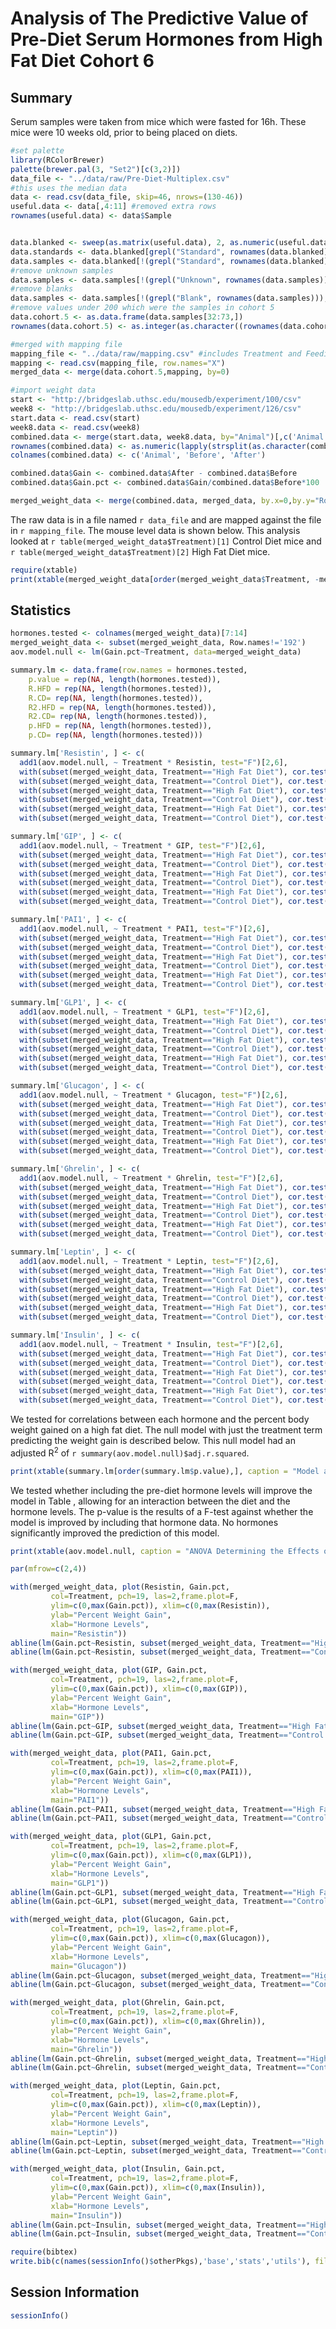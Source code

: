 Analysis of The Predictive Value of Pre-Diet Serum Hormones from High Fat Diet Cohort 6
========================================================================================

Summary
--------

Serum samples were taken from mice which were fasted for 16h.  These mice were 10 weeks old, prior to being placed on diets.  

```r
#set palette
library(RColorBrewer)
palette(brewer.pal(3, "Set2")[c(3,2)])
data_file <- "../data/raw/Pre-Diet-Multiplex.csv"
#this uses the median data
data <- read.csv(data_file, skip=46, nrows=(130-46))
useful.data <- data[,4:11] #removed extra rows
rownames(useful.data) <- data$Sample


data.blanked <- sweep(as.matrix(useful.data), 2, as.numeric(useful.data['Blank',]), "-")
data.standards <- data.blanked[grepl("Standard", rownames(data.blanked)),]
data.samples <- data.blanked[!(grepl("Standard", rownames(data.blanked))),]
#remove unknown samples
data.samples <- data.samples[!(grepl("Unknown", rownames(data.samples))),]
#remove blanks
data.samples <- data.samples[!(grepl("Blank", rownames(data.samples))),]
#remove values under 200 which were the samples in cohort 5
data.cohort.5 <- as.data.frame(data.samples[32:73,])
rownames(data.cohort.5) <- as.integer(as.character((rownames(data.cohort.5))))

#merged with mapping file
mapping_file <- "../data/raw/mapping.csv" #includes Treatment and Feeding Status
mapping <- read.csv(mapping_file, row.names="X")
merged_data <- merge(data.cohort.5,mapping, by=0)

#import weight data
start <- "http://bridgeslab.uthsc.edu/mousedb/experiment/100/csv"
week8 <- "http://bridgeslab.uthsc.edu/mousedb/experiment/126/csv"
start.data <- read.csv(start)
week8.data <- read.csv(week8)
combined.data <- merge(start.data, week8.data, by="Animal")[,c('Animal','Values.x','Values.y')]
rownames(combined.data) <- as.numeric(lapply(strsplit(as.character(combined.data$Animal),"#"), "[[", 2))
colnames(combined.data) <- c('Animal', 'Before', 'After')

combined.data$Gain <- combined.data$After - combined.data$Before
combined.data$Gain.pct <- combined.data$Gain/combined.data$Before*100

merged_weight_data <- merge(combined.data, merged_data, by.x=0,by.y="Row.names")
```


The raw data is in a file named `r data_file` and are mapped against the file in `r mapping_file`.  The mouse level data is shown below.  This analysis looked at `r table(merged_weight_data$Treatment)[1]` Control Diet mice and `r table(merged_weight_data$Treatment)[2]` High Fat Diet mice.

```r
require(xtable)
print(xtable(merged_weight_data[order(merged_weight_data$Treatment, -merged_weight_data$Gain.pct),], caption = "Mouse Level Data", label = "tab:animal-data"), include.rownames=F, type="html")
```

Statistics
-----------

```r
hormones.tested <- colnames(merged_weight_data)[7:14]
merged_weight_data <- subset(merged_weight_data, Row.names!='192')
aov.model.null <- lm(Gain.pct~Treatment, data=merged_weight_data)

summary.lm <- data.frame(row.names = hormones.tested,
    p.value = rep(NA, length(hormones.tested)),
    R.HFD = rep(NA, length(hormones.tested)),
    R.CD= rep(NA, length(hormones.tested)),
    R2.HFD = rep(NA, length(hormones.tested)),
    R2.CD= rep(NA, length(hormones.tested)),
    p.HFD = rep(NA, length(hormones.tested)),
    p.CD= rep(NA, length(hormones.tested)))

summary.lm['Resistin', ] <- c(
  add1(aov.model.null, ~ Treatment * Resistin, test="F")[2,6],
  with(subset(merged_weight_data, Treatment=="High Fat Diet"), cor.test(Resistin,Gain.pct))$estimate,
  with(subset(merged_weight_data, Treatment=="Control Diet"), cor.test(Resistin,Gain.pct))$estimate,
  with(subset(merged_weight_data, Treatment=="High Fat Diet"), cor.test(Resistin,Gain.pct))$estimate^2,
  with(subset(merged_weight_data, Treatment=="Control Diet"), cor.test(Resistin,Gain.pct))$estimate^2,  
  with(subset(merged_weight_data, Treatment=="High Fat Diet"), cor.test(Resistin,Gain.pct))$p.value,
  with(subset(merged_weight_data, Treatment=="Control Diet"), cor.test(Resistin,Gain.pct))$p.value)

summary.lm['GIP', ] <- c(
  add1(aov.model.null, ~ Treatment * GIP, test="F")[2,6],
  with(subset(merged_weight_data, Treatment=="High Fat Diet"), cor.test(GIP,Gain.pct))$estimate,
  with(subset(merged_weight_data, Treatment=="Control Diet"), cor.test(GIP,Gain.pct))$estimate,
  with(subset(merged_weight_data, Treatment=="High Fat Diet"), cor.test(GIP,Gain.pct))$estimate^2,
  with(subset(merged_weight_data, Treatment=="Control Diet"), cor.test(GIP,Gain.pct))$estimate^2,  
  with(subset(merged_weight_data, Treatment=="High Fat Diet"), cor.test(GIP,Gain.pct))$p.value,
  with(subset(merged_weight_data, Treatment=="Control Diet"), cor.test(GIP,Gain.pct))$p.value)

summary.lm['PAI1', ] <- c(
  add1(aov.model.null, ~ Treatment * PAI1, test="F")[2,6],
  with(subset(merged_weight_data, Treatment=="High Fat Diet"), cor.test(PAI1,Gain.pct))$estimate,
  with(subset(merged_weight_data, Treatment=="Control Diet"), cor.test(PAI1,Gain.pct))$estimate,
  with(subset(merged_weight_data, Treatment=="High Fat Diet"), cor.test(PAI1,Gain.pct))$estimate^2,
  with(subset(merged_weight_data, Treatment=="Control Diet"), cor.test(PAI1,Gain.pct))$estimate^2,  
  with(subset(merged_weight_data, Treatment=="High Fat Diet"), cor.test(PAI1,Gain.pct))$p.value,
  with(subset(merged_weight_data, Treatment=="Control Diet"), cor.test(PAI1,Gain.pct))$p.value)

summary.lm['GLP1', ] <- c(
  add1(aov.model.null, ~ Treatment * GLP1, test="F")[2,6],
  with(subset(merged_weight_data, Treatment=="High Fat Diet"), cor.test(GLP1,Gain.pct))$estimate,
  with(subset(merged_weight_data, Treatment=="Control Diet"), cor.test(GLP1,Gain.pct))$estimate,
  with(subset(merged_weight_data, Treatment=="High Fat Diet"), cor.test(GLP1,Gain.pct))$estimate^2,
  with(subset(merged_weight_data, Treatment=="Control Diet"), cor.test(GLP1,Gain.pct))$estimate^2,  
  with(subset(merged_weight_data, Treatment=="High Fat Diet"), cor.test(GLP1,Gain.pct))$p.value,
  with(subset(merged_weight_data, Treatment=="Control Diet"), cor.test(GLP1,Gain.pct))$p.value)

summary.lm['Glucagon', ] <- c(
  add1(aov.model.null, ~ Treatment * Glucagon, test="F")[2,6],
  with(subset(merged_weight_data, Treatment=="High Fat Diet"), cor.test(Glucagon,Gain.pct))$estimate,
  with(subset(merged_weight_data, Treatment=="Control Diet"), cor.test(Glucagon,Gain.pct))$estimate,
  with(subset(merged_weight_data, Treatment=="High Fat Diet"), cor.test(Glucagon,Gain.pct))$estimate^2,
  with(subset(merged_weight_data, Treatment=="Control Diet"), cor.test(Glucagon,Gain.pct))$estimate^2,  
  with(subset(merged_weight_data, Treatment=="High Fat Diet"), cor.test(Glucagon,Gain.pct))$p.value,
  with(subset(merged_weight_data, Treatment=="Control Diet"), cor.test(Glucagon,Gain.pct))$p.value)

summary.lm['Ghrelin', ] <- c(
  add1(aov.model.null, ~ Treatment * Ghrelin, test="F")[2,6],
  with(subset(merged_weight_data, Treatment=="High Fat Diet"), cor.test(Ghrelin,Gain.pct))$estimate,
  with(subset(merged_weight_data, Treatment=="Control Diet"), cor.test(Ghrelin,Gain.pct))$estimate,
  with(subset(merged_weight_data, Treatment=="High Fat Diet"), cor.test(Ghrelin,Gain.pct))$estimate^2,
  with(subset(merged_weight_data, Treatment=="Control Diet"), cor.test(Ghrelin,Gain.pct))$estimate^2,  
  with(subset(merged_weight_data, Treatment=="High Fat Diet"), cor.test(Ghrelin,Gain.pct))$p.value,
  with(subset(merged_weight_data, Treatment=="Control Diet"), cor.test(Ghrelin,Gain.pct))$p.value)

summary.lm['Leptin', ] <- c(
  add1(aov.model.null, ~ Treatment * Leptin, test="F")[2,6],
  with(subset(merged_weight_data, Treatment=="High Fat Diet"), cor.test(Leptin,Gain.pct))$estimate,
  with(subset(merged_weight_data, Treatment=="Control Diet"), cor.test(Leptin,Gain.pct))$estimate,
  with(subset(merged_weight_data, Treatment=="High Fat Diet"), cor.test(Leptin,Gain.pct))$estimate^2,
  with(subset(merged_weight_data, Treatment=="Control Diet"), cor.test(Leptin,Gain.pct))$estimate^2,  
  with(subset(merged_weight_data, Treatment=="High Fat Diet"), cor.test(Leptin,Gain.pct))$p.value,
  with(subset(merged_weight_data, Treatment=="Control Diet"), cor.test(Leptin,Gain.pct))$p.value)

summary.lm['Insulin', ] <- c(
  add1(aov.model.null, ~ Treatment * Insulin, test="F")[2,6],
  with(subset(merged_weight_data, Treatment=="High Fat Diet"), cor.test(Insulin,Gain.pct))$estimate,
  with(subset(merged_weight_data, Treatment=="Control Diet"), cor.test(Insulin,Gain.pct))$estimate,
  with(subset(merged_weight_data, Treatment=="High Fat Diet"), cor.test(Insulin,Gain.pct))$estimate^2,
  with(subset(merged_weight_data, Treatment=="Control Diet"), cor.test(Insulin,Gain.pct))$estimate^2,  
  with(subset(merged_weight_data, Treatment=="High Fat Diet"), cor.test(Insulin,Gain.pct))$p.value,
  with(subset(merged_weight_data, Treatment=="Control Diet"), cor.test(Insulin,Gain.pct))$p.value)
```

We tested for correlations between each hormone and the percent body weight gained on a high fat diet.  The null model with just the treatment term predicting the weight gain is described below.  This null model had an adjusted R<sup>2</sup> of `r summary(aov.model.null)$adj.r.squared`.

```r
print(xtable(summary.lm[order(summary.lm$p.value),], caption = "Model and Correlation Summary.  Linear Model Results for Effects Pre-Diet Hormones on Percent Weight Gain (Corrected for Diet) is shown in p.value, correlation coefficients for treatment separations are also shown", label = "tab:hormone-summary", digits=3), type='html')
```

We tested whether including the pre-diet hormone levels will improve the model in Table \ref{tab:hormone-summary}, allowing for an interaction between the diet and the hormone levels.  The p-value is the results of a F-test against whether the model is improved by including that hormone data.  No hormones significantly improved the prediction of this model.

```r
print(xtable(aov.model.null, caption = "ANOVA Determining the Effects of Diet on Eventual Weight Gain", label = "tab:model-null", digits=3), type='html')
```

```r
par(mfrow=c(2,4))

with(merged_weight_data, plot(Resistin, Gain.pct, 
         col=Treatment, pch=19, las=2,frame.plot=F,
         ylim=c(0,max(Gain.pct)), xlim=c(0,max(Resistin)),
         ylab="Percent Weight Gain",
         xlab="Hormone Levels",
         main="Resistin"))
abline(lm(Gain.pct~Resistin, subset(merged_weight_data, Treatment=="High Fat Diet")), col=palette()[2])
abline(lm(Gain.pct~Resistin, subset(merged_weight_data, Treatment=="Control Diet")), col=palette()[1])

with(merged_weight_data, plot(GIP, Gain.pct, 
         col=Treatment, pch=19, las=2,frame.plot=F,
         ylim=c(0,max(Gain.pct)), xlim=c(0,max(GIP)),
         ylab="Percent Weight Gain",
         xlab="Hormone Levels",
         main="GIP"))
abline(lm(Gain.pct~GIP, subset(merged_weight_data, Treatment=="High Fat Diet")), col=palette()[2])
abline(lm(Gain.pct~GIP, subset(merged_weight_data, Treatment=="Control Diet")), col=palette()[1])

with(merged_weight_data, plot(PAI1, Gain.pct, 
         col=Treatment, pch=19, las=2,frame.plot=F,
         ylim=c(0,max(Gain.pct)), xlim=c(0,max(PAI1)),
         ylab="Percent Weight Gain",
         xlab="Hormone Levels",
         main="PAI1"))
abline(lm(Gain.pct~PAI1, subset(merged_weight_data, Treatment=="High Fat Diet")), col=palette()[2])
abline(lm(Gain.pct~PAI1, subset(merged_weight_data, Treatment=="Control Diet")), col=palette()[1])

with(merged_weight_data, plot(GLP1, Gain.pct, 
         col=Treatment, pch=19, las=2,frame.plot=F,
         ylim=c(0,max(Gain.pct)), xlim=c(0,max(GLP1)),
         ylab="Percent Weight Gain",
         xlab="Hormone Levels",
         main="GLP1"))
abline(lm(Gain.pct~GLP1, subset(merged_weight_data, Treatment=="High Fat Diet")), col=palette()[2])
abline(lm(Gain.pct~GLP1, subset(merged_weight_data, Treatment=="Control Diet")), col=palette()[1])

with(merged_weight_data, plot(Glucagon, Gain.pct, 
         col=Treatment, pch=19, las=2,frame.plot=F,
         ylim=c(0,max(Gain.pct)), xlim=c(0,max(Glucagon)),
         ylab="Percent Weight Gain",
         xlab="Hormone Levels",
         main="Glucagon"))
abline(lm(Gain.pct~Glucagon, subset(merged_weight_data, Treatment=="High Fat Diet")), col=palette()[2])
abline(lm(Gain.pct~Glucagon, subset(merged_weight_data, Treatment=="Control Diet")), col=palette()[1])

with(merged_weight_data, plot(Ghrelin, Gain.pct, 
         col=Treatment, pch=19, las=2,frame.plot=F,
         ylim=c(0,max(Gain.pct)), xlim=c(0,max(Ghrelin)),
         ylab="Percent Weight Gain",
         xlab="Hormone Levels",
         main="Ghrelin"))
abline(lm(Gain.pct~Ghrelin, subset(merged_weight_data, Treatment=="High Fat Diet")), col=palette()[2])
abline(lm(Gain.pct~Ghrelin, subset(merged_weight_data, Treatment=="Control Diet")), col=palette()[1])

with(merged_weight_data, plot(Leptin, Gain.pct, 
         col=Treatment, pch=19, las=2,frame.plot=F,
         ylim=c(0,max(Gain.pct)), xlim=c(0,max(Leptin)),
         ylab="Percent Weight Gain",
         xlab="Hormone Levels",
         main="Leptin"))
abline(lm(Gain.pct~Leptin, subset(merged_weight_data, Treatment=="High Fat Diet")), col=palette()[2])
abline(lm(Gain.pct~Leptin, subset(merged_weight_data, Treatment=="Control Diet")), col=palette()[1])

with(merged_weight_data, plot(Insulin, Gain.pct, 
         col=Treatment, pch=19, las=2,frame.plot=F,
         ylim=c(0,max(Gain.pct)), xlim=c(0,max(Insulin)),
         ylab="Percent Weight Gain",
         xlab="Hormone Levels",
         main="Insulin"))
abline(lm(Gain.pct~Insulin, subset(merged_weight_data, Treatment=="High Fat Diet")), col=palette()[2])
abline(lm(Gain.pct~Insulin, subset(merged_weight_data, Treatment=="Control Diet")), col=palette()[1])
```

```r
require(bibtex)
write.bib(c(names(sessionInfo()$otherPkgs),'base','stats','utils'), file='analysis-references.bib')
```

Session Information
--------------------
```r
sessionInfo()
```